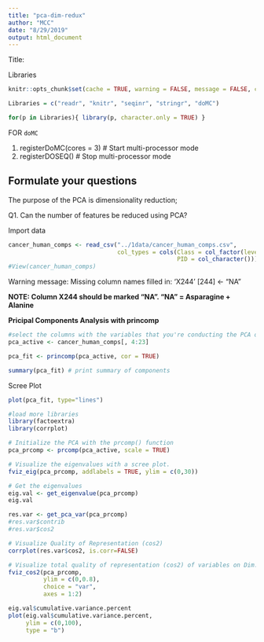 ```yaml
---
title: "pca-dim-redux"
author: "MCC"
date: "8/29/2019"
output: html_document
---
```


Title:

Libraries  
```r
knitr::opts_chunk$set(cache = TRUE, warning = FALSE, message = FALSE, cache.lazy = FALSE)

Libraries = c("readr", "knitr", "seqinr", "stringr", "doMC")

for(p in Libraries){ library(p, character.only = TRUE) }
```

FOR `doMC`

1. registerDoMC(cores = 3) # Start multi-processor mode
2. registerDOSEQ() # Stop multi-processor mode

## Formulate your questions

The purpose of the PCA is dimensionality reduction;

Q1. Can the number of features be reduced using PCA?

Import data
```r
cancer_human_comps <- read_csv("../1data/cancer_human_comps.csv",
                               col_types = cols(Class = col_factor(levels = c("0","1")), 
                                                PID = col_character()))
#View(cancer_human_comps)
```
Warning message: Missing column names filled in: 'X244' [244] <- "NA"

**NOTE: Column X244 should be marked "NA".  "NA" = Asparagine + Alanine**


**Pricipal Components Analysis with princomp**

```r
#select the columns with the variables that you're conducting the PCA on
pca_active <- cancer_human_comps[, 4:23]

pca_fit <- princomp(pca_active, cor = TRUE) 

summary(pca_fit) # print summary of components
```
Scree Plot
```r
plot(pca_fit, type="lines")
```


```r
#load more libraries
library(factoextra)
library(corrplot)

# Initialize the PCA with the prcomp() function
pca_prcomp <- prcomp(pca_active, scale = TRUE)

# Visualize the eigenvalues with a scree plot. 
fviz_eig(pca_prcomp, addlabels = TRUE, ylim = c(0,30))
```

```r
# Get the eigenvalues
eig.val <- get_eigenvalue(pca_prcomp)
eig.val
```

```r
res.var <- get_pca_var(pca_prcomp)
#res.var$contrib 
#res.var$cos2    

# Visualize Quality of Representation (cos2)
corrplot(res.var$cos2, is.corr=FALSE)
```


```r
# Visualize total quality of representation (cos2) of variables on Dim.1 and Dim.2 (axes=1:2)
fviz_cos2(pca_prcomp, 
          ylim = c(0,0.8),
          choice = "var", 
          axes = 1:2)
```


```r
eig.val$cumulative.variance.percent
plot(eig.val$cumulative.variance.percent,
     ylim = c(0,100),
     type = "b")
```

